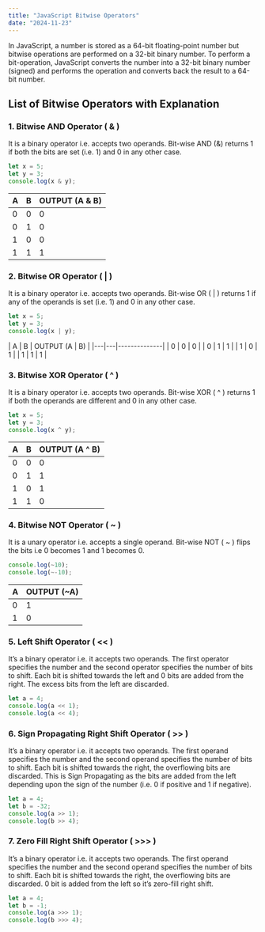 ```yaml
---
title: "JavaScript Bitwise Operators"
date: "2024-11-23"
---
```


In JavaScript, a number is stored as a 64-bit floating-point number but bitwise operations are performed on a 32-bit binary number. To perform a bit-operation, JavaScript converts the number into a 32-bit binary number (signed) and performs the operation and converts back the result to a 64-bit number.

## List of Bitwise Operators with Explanation

### 1. Bitwise AND Operator ( & )
It is a binary operator i.e. accepts two operands. Bit-wise AND (&) returns 1 if both the bits are set (i.e. 1) and 0 in any other case.

```javascript
let x = 5; 
let y = 3; 
console.log(x & y);
```

| A | B | OUTPUT (A & B) |
|---|---|--------------|
| 0 | 0 | 0 |
| 0 | 1 | 0 |
| 1 | 0 | 0 |
| 1 | 1 | 1 |

### 2. Bitwise OR Operator ( | )
It is a binary operator i.e. accepts two operands. Bit-wise OR ( | ) returns 1 if any of the operands is set (i.e. 1) and 0 in any other case.

```javascript
let x = 5; 
let y = 3; 
console.log(x | y);
```

| A | B | OUTPUT (A | B) |
|---|---|--------------|
| 0 | 0 | 0 |
| 0 | 1 | 1 |
| 1 | 0 | 1 |
| 1 | 1 | 1 |

### 3. Bitwise XOR Operator ( ^ )
It is a binary operator i.e. accepts two operands. Bit-wise XOR ( ^ ) returns 1 if both the operands are different and 0 in any other case.

```javascript
let x = 5; 
let y = 3; 
console.log(x ^ y);
```

| A | B | OUTPUT (A ^ B) |
|---|---|--------------|
| 0 | 0 | 0 |
| 0 | 1 | 1 |
| 1 | 0 | 1 |
| 1 | 1 | 0 |

### 4. Bitwise NOT Operator ( ~ )
It is a unary operator i.e. accepts a single operand. Bit-wise NOT ( ~ ) flips the bits i.e 0 becomes 1 and 1 becomes 0.

```javascript
console.log(~10); 
console.log(~-10);
```

| A | OUTPUT (~A) |
|---|------------|
| 0 | 1 |
| 1 | 0 |

### 5. Left Shift Operator ( << )
It’s a binary operator i.e. it accepts two operands. The first operator specifies the number and the second operator specifies the number of bits to shift. Each bit is shifted towards the left and 0 bits are added from the right. The excess bits from the left are discarded.

```javascript
let a = 4; 
console.log(a << 1); 
console.log(a << 4);
```

### 6. Sign Propagating Right Shift Operator ( >> )
It’s a binary operator i.e. it accepts two operands. The first operand specifies the number and the second operand specifies the number of bits to shift. Each bit is shifted towards the right, the overflowing bits are discarded. This is Sign Propagating as the bits are added from the left depending upon the sign of the number (i.e. 0 if positive and 1 if negative).

```javascript
let a = 4; 
let b = -32;
console.log(a >> 1); 
console.log(b >> 4);
```

### 7. Zero Fill Right Shift Operator ( >>> )
It’s a binary operator i.e. it accepts two operands. The first operand specifies the number and the second operand specifies the number of bits to shift. Each bit is shifted towards the right, the overflowing bits are discarded. 0 bit is added from the left so it’s zero-fill right shift.

```javascript
let a = 4; 
let b = -1;
console.log(a >>> 1); 
console.log(b >>> 4);